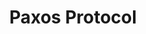 ---
id: "sd_hard_mc_004"
questionType: "MULTIPLE_CHOICE"
title: "Paxos Protocol"
description: "Which of the following best describes the Paxos protocol?"
difficulty: "HARD"
category: "System Design"
options:
  - "A protocol for encrypting data"
  - "A consensus algorithm for fault-tolerant systems"
  - "A load balancing strategy"
  - "A caching mechanism"
correctAnswer: 1
---